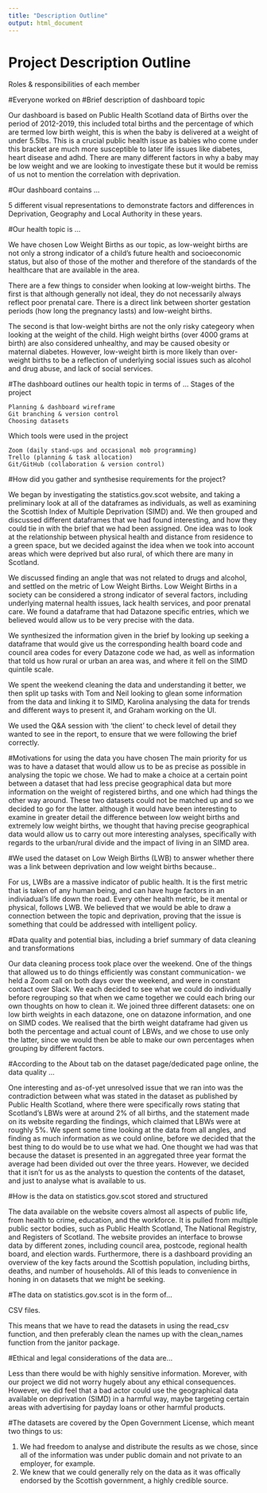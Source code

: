 ```yaml
---
title: "Description Outline"
output: html_document
---
```

# Project Description Outline


Roles & responsibilities of each member


#Everyone worked on 
#Brief description of dashboard topic

Our dashboard is based on Public Health Scotland data of Births over the period of 2012-2019, this included total births and the percentage of which are termed low birth weight, this is when the baby is delivered at a weight of under 5.5lbs. This is a crucial public health issue as babies who come under this bracket are  much more susceptible to later life issues like diabetes, heart disease and adhd. There are many different factors in why a baby may be low weight and we are looking to investigate these but it would be remiss of us not to mention the correlation  with deprivation.

#Our dashboard contains …

5 different visual representations to demonstrate factors and differences in Deprivation, Geography and Local Authority in these years.

#Our health topic is …

We have chosen Low Weight Births as our topic, as low-weight births are not only a strong indicator of a child's future health and socioeconomic status, but also of those of the mother and therefore of the standards of the healthcare that are available in the area.

There are a few things to consider when looking at low-weight births. The first is that although generally not ideal, they do not necessarily always reflect poor prenatal care. There is a direct link between shorter gestation periods (how long the pregnancy lasts) and low-weight births. 

The second is that low-weight births are not the only risky categeory when looking at the weight of the child. High weight births (over 4000 grams at birth) are also considered unhealthy, and may be caused obesity or maternal diabetes. However, low-weight birth is more likely than over-weight births to be a reflection of underlying social issues such as alcohol and drug abuse, and lack of social services.


#The dashboard outlines our health topic in terms of …
Stages of the project

    Planning & dashboard wireframe
    Git branching & version control
    Choosing datasets

Which tools were used in the project

    Zoom (daily stand-ups and occasional mob programming)
    Trello (planning & task allocation)
    Git/GitHub (collaboration & version control)

#How did you gather and synthesise requirements for the project?

We began by investigating the statistics.gov.scot website, and taking a preliminary look at all of the dataframes as individuals, as well as examining the Scottish Index of Multiple Deprivation (SIMD) and. We then grouped and discussed different dataframes that we had found interesting, and how they could tie in with the brief that we had been assigned. One idea was to look at the relationship between physical health and distance from residence to a green space, but we decided against the idea when we took into account areas which were deprived but also rural, of which there are many in Scotland. 

We discussed finding an angle that was not related to drugs and alcohol, and settled on the metric of Low Weight Births. Low Weight Births in a society can be considered a strong indicator of several factors, including underlying maternal health issues, lack health services, and poor prenatal care. We found a dataframe that had Datazone specific entries, which we believed would allow us to be very precise with the data.


We synthesized the information given in the brief by looking up seeking a dataframe that would give us the corresponding health board code and council area codes for every Datazone code we had, as well as information that told us how rural or urban an area was, and where it fell on the SIMD quintile scale. 


We spent the weekend cleaning the data and understanding it better, we then split up tasks with Tom and Neil looking to glean some information from the data and linking it to SIMD, Karolina analysing the data  for trends and different ways to present it, and Graham working on the UI.


We used the Q&A session with ‘the client’ to check level of detail they wanted to see in the report, to ensure that we were following the brief correctly.


#Motivations for using the data you have chosen
The main priority for us was to have a dataset that would allow us to be as precise as possible in analysing the topic we chose. We had to make a choice at a certain point between a dataset that had less precise geographical data but more information on the weight of registered births, and one which had things the other way around. These two datasets could not be matched up and so we decided to go for the latter. although it would have been interesting to examine in greater detail the difference between low weight births and extremely low weight births, we thought that having precise geographical data would allow us to carry out more interesting analyses, specifically with regards to the urban/rural divide and the impact of living in an SIMD area. 



#We used the dataset on Low Weigh Births (LWB) to answer whether there was a link between deprivation and low weight births because..

For us, LWBs are a massive indicator of public health. It is the first metric that is taken of any human being, and can have huge factors in an indiviadual's life down the road. Every other health metric, be it mental or physical, follows LWB. We believed that we would be able to draw a connection between the topic and deprivation, proving that the issue is something that could be addressed with intelligent policy.

#Data quality and potential bias, including a brief summary of data cleaning and transformations

Our data cleaning process took place over the weekend. One of the things that allowed us to do things efficiently was constant communication- we held a Zoom call on both days over the weekend, and were in constant contact over Slack. We each decided to see what we could do individually before regrouping so that when we came together we could each bring our own thoughts on how to clean it. We joined three different datasets: one on low birth weights in each datazone, one on datazone information, and one on SIMD codes. We realised that the birth weight dataframe had given us both the percentage and actual count of LBWs, and we chose to use only the latter, since we would then be able to make our own percentages when grouping by different factors. 


#According to the About tab on the dataset page/dedicated page online, the data quality …

One interesting and as-of-yet unresolved issue that we ran into was the contradiction between what was stated in the dataset as published by Public Health Scotland, where there were specifically rows stating that Scotland's LBWs were at around 2% of all births, and the statement made on its website regarding the findings, which claimed that LBWs were at roughly 5%. We spent some time looking at the data from all angles, and finding as much information as we could online, before we decided that the best thing to do would be to use what we had. One thought we had was that because the dataset is presented in an aggregated three year format the average had been divided out over the three years. However, we decided that it isn't for us as the analysts to question the contents of the dataset, and just to analyse what is available to us. 



#How is the data on statistics.gov.scot stored and structured

The data available on the website covers almost all aspects of public life, from health to crime, education, and the workforce. It is pulled from multiple public sector bodies, such as Public Health Scotland, The National Registry, and Registers of Scotland. The website provides an interface to browse data by different zones, including council area, postcode, regional health board, and election wards. Furthermore, there is a dashboard providing an overview of the key facts around the Scottish population, including births, deaths, and number of households. All of this leads to convenience in honing in on datasets that we might be seeking. 


#The data on statistics.gov.scot is in the form of...

CSV files.

This means that we have to read the datasets in using the read_csv function, and then preferably clean the names up with the clean_names function from the janitor package. 

#Ethical and legal considerations of the data are...

Less than there would be with highly sensitive information. Morever, with our project we did not worry hugely about any ethical consequences. However, we did feel that a bad actor could use the geographical data available on deprivation (SIMD) in a harmful way, maybe targeting certain areas with advertising for payday loans or other harmful products. 


#The datasets are covered by the Open Government License, which meant two things to us: 

1. We had freedom to analyse and distribute the results as we chose, since all of the information was under public domain and not private to an employer, for example.
2. We knew that we could generally rely on the data as it was offically endorsed by the Scottish government, a highly credible source. 

